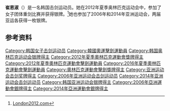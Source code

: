 {{Infobox sportsperson
| name           = 崔恩淑
| image = Choi Eun-Sook.jpg
| image_size = 180px
| caption = 2012年
|show-medals=yes
|medaltemplates=
{{MedalSport | 女子[[击剑|击剑]]}}
{{MedalCountry | {{KOR}} }}
{{MedalCompetition|[[奥林匹克运动会|奥林匹克运动会]]}}
{{MedalSilver| [[2012年夏季奥林匹克运动会|2012年 伦敦]] |[[2012年夏季奧林匹克運動會擊劍比賽|女子团体重剑]]}}
}}

'''崔恩淑'''（{{bd|1986年|2月28日||}}）是一名韩国击剑运动员。她在2012年夏季奥林匹克运动会中，参加了女子团体重剑比赛并获得银牌。<ref>[https://archive.is/20130427024930/www.london2012.com/athlete/choi-eunsook-1099397/ London2012.com]</ref>她也参加了2006年和2014年亚洲运动会，两届亚运各获得一枚银牌。

==参考资料==
{{Reflist}}
{{DEFAULTSORT:Choi Eun-sook}}
[[Category:韩国女子击剑运动员|Category:韩国女子击剑运动员]]
[[Category:韓國奧運擊劍運動員|Category:韓國奧運擊劍運動員]]
[[Category:韩国奥林匹克运动会银牌得主|Category:韩国奥林匹克运动会银牌得主]]
[[Category:2012年夏季奧林匹克運動會獎牌得主|Category:2012年夏季奧林匹克運動會獎牌得主]]
[[Category:2012年夏季奧林匹克運動會擊劍運動員|Category:2012年夏季奧林匹克運動會擊劍運動員]]
[[Category:2016年夏季奧林匹克運動會擊劍運動員|Category:2016年夏季奧林匹克運動會擊劍運動員]]
[[Category:奧林匹克運動會擊劍獎牌得主|Category:奧林匹克運動會擊劍獎牌得主]]
[[Category:亚洲运动会击剑奖牌得主|Category:亚洲运动会击剑奖牌得主]]
[[Category:2006年亚洲运动会击剑运动员|Category:2006年亚洲运动会击剑运动员]]
[[Category:2014年亚洲运动会击剑运动员|Category:2014年亚洲运动会击剑运动员]]
[[Category:韩国亚洲运动会银牌得主|Category:韩国亚洲运动会银牌得主]]
[[Category:2006年亞洲運動會銀牌得主|Category:2006年亞洲運動會銀牌得主]]
[[Category:2014年亞洲運動會銀牌得主|Category:2014年亞洲運動會銀牌得主]]